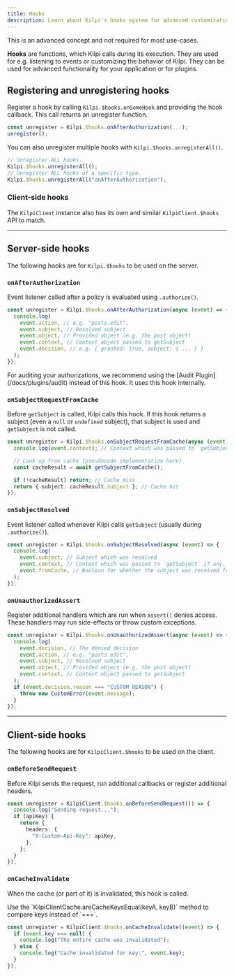 ```yaml
---
title: Hooks
description: Learn about Kilpi's hooks system for advanced customization and event handling.
---
```


<Aside>This is an advanced concept and not required for most use-cases.</Aside>

**Hooks** are functions, which Kilpi calls during its execution. They are used for e.g. listening to events or customizing the behavior of Kilpi. They can be used for advanced functionality for your application or for plugins.

## Registering and unregistering hooks

Register a hook by calling `Kilpi.$hooks.onSomeHook` and providing the hook callback. This call returns an unregister function.

```ts
const unregister = Kilpi.$hooks.onAfterAuthorization(...);
unregister();
```

You can also unregister multiple hooks with `Kilpi.$hooks.unregisterAll()`.

```ts
// Unregister ALL hooks.
Kilpi.$hooks.unregisterAll();
// Unregister ALL hooks of a specific type.
Kilpi.$hooks.unregisterAll("onAfterAuthorization");
```

### Client-side hooks

The `KilpiClient` instance also has its own and similar `KilpiClient.$hooks` API to match.

---

## Server-side hooks

The following hooks are for `Kilpi.$hooks` to be used on the server.

### `onAfterAuthorization`

Event listener called after a policy is evaluated using `.authorize()`.

```ts
const unregister = Kilpi.$hooks.onAfterAuthorization(async (event) => {
  console.log(
    event.action, // e.g. "posts.edit",
    event.subject, // Resolved subject
    event.object, // Provided object (e.g. the post object)
    event.context, // Context object passed to getSubject
    event.decision, // e.g. { granted: true, subject: { ... } }
  );
});
```

<Aside type="tip">
  For auditing your authorizations, we recommend using the [Audit
  Plugin](/docs/plugins/audit) instead of this hook. It uses this hook
  internally.
</Aside>

### `onSubjectRequestFromCache`

Before `getSubject` is called, Kilpi calls this hook. If this hook returns a subject (even a `null` or `undefined` subject), that subject is used and `getSubject` is not called.

```ts
const unregister = Kilpi.$hooks.onSubjectRequestFromCache(async (event) => {
  console.log(event.context); // Context which was passed to `getSubject` if any.

  // Look up from cache (pseudocode implementation here)
  const cacheResult = await getSubjectFromCache();

  if (!cacheResult) return; // Cache miss
  return { subject: cacheResult.subject }; // Cache hit
});
```

### `onSubjectResolved`

Event listener called whenever Kilpi calls `getSubject` (usually during `.authorize()`).

```ts
const unregister = Kilpi.$hooks.onSubjectResolved(async (event) => {
  console.log(
    event.subject, // Subject which was resolved
    event.context, // Context which was passed to `getSubject` if any.
    event.fromCache, // Boolean for whether the subject was received from the `onSubjectRequestFromCache` hook
  );
});
```

### `onUnauthorizedAssert`

Register additional handlers which are run when `assert()` denies access. These handlers may run side-effects or throw custom exceptions.

```ts
const unregister = Kilpi.$hooks.onUnauthorizedAssert(async (event) => {
  console.log(
    event.decision, // The denied decision
    event.action, // e.g. "posts.edit",
    event.subject, // Resolved subject
    event.object, // Provided object (e.g. the post object)
    event.context, // Context object passed to getSubject
  );
  if (event.decision.reason === "CUSTOM_REASON") {
    throw new CustomError(event.message);
  }
});
```

---

## Client-side hooks

The following hooks are for `KilpiClient.$hooks` to be used on the client.

### `onBeforeSendRequest`

Before Kilpi sends the request, run additional callbacks or register additional headers.

```ts
const unregister = KilpiClient.$hooks.onBeforeSendRequest(() => {
  console.log("Sending request...");
  if (apiKey) {
    return {
      headers: {
        "X-Custom-Api-Key": apiKey,
      },
    };
  }
});
```

### `onCacheInvalidate`

When the cache (or part of it) is invalidated, this hook is called.

<Aside type="tip">
  Use the `KilpiClientCache.areCacheKeysEqual(keyA, keyB)` method to compare
  keys instead of `===`.
</Aside>

```ts
const unregister = KilpiClient.$hooks.onCacheInvalidate((event) => {
  if (event.key === null) {
    console.log("The entire cache was invalidated");
  } else {
    console.log("Cache invalidated for key:", event.key);
  }
});
```
